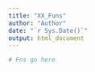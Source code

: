 ```yaml
---
title: "XX_Funs"
author: "Author"
date: "`r Sys.Date()`"
output: html_document
---
```

```r
# Fns go here
```

